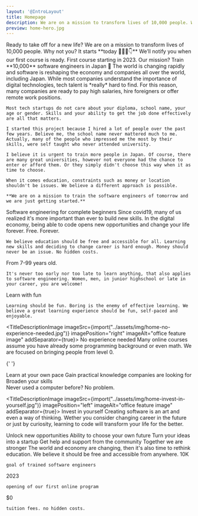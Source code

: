 ```yaml
---
layout: '@IntroLayout'
title: Homepage
description: We are on a mission to transform lives of 10,000 people. Why not you? It starts today 👩🏻‍🚀
preview: home-hero.jpg
---
```



<Hero>
  <NoTag slot='title'>Ready to take off for a new life?</NoTag>
  <NoTag slot='description'>We are on a mission to transform lives of 10,000 people. Why not you? It starts **today 👩🏻‍🚀👇**</NoTag>
  <Newsletter label='Email address' placeholder='Enter your email' buttonText='Notify me' inputId='email-newsletter-hero' client:only='vue'>
    <NoTag slot='description'>We’ll notify you when our first course is ready. First course starting in 2023.</NoTag>
  </Newsletter>
</Hero>

<TitleDescription link="mission/" linkText="Why are we doing this?">
  <NoTag slot="title">Our mission? Train **10,000** software engineers in Japan 🗾</NoTag>
  <NoTag slot="description">
    The world is changing rapidly and software is reshaping the economy and companies all over the world, including Japan. While most companies understand the importance of digital technologies, tech talent is *really* hard to find. For this reason, many companies are ready to pay high salaries, hire foreigners or offer remote work positions.

    Most tech startups do not care about your diploma, school name, your age or gender. Skills and your ability to get the job done effectively are all that matters.

    I started this project because I hired a lot of people over the past few years. Believe me, the school name never mattered much to me. Actually, many of the people who impressed me the most by their skills, were self taught who never attended university.

    I believe it is urgent to train more people in Japan. Of course, there are many great universities, however not everyone had the chance to enter or afford them. Or they simply didn't choose this way when it as time to choose.

    When it comes education, constraints such as money or location shouldn't be issues. We believe a different approach is possible.

    **We are on a mission to train the software engineers of tomorrow and we are just getting started.**

  </NoTag>
</TitleDescription>

<TitleDescriptionWithCards>
  <NoTag slot="title">Software engineering for complete beginners</NoTag>
  <NoTag slot="description">
    Since covid19, many of us realized it's more important than ever to build new skills. In the digital economy, being able to code opens new opportunities and change your life forever.
  </NoTag>

  <CardSmall link="why-free/" linkText="How can this be free?" icon="FingerPrintIcon">
    <NoTag slot="title">Free. Forever.</NoTag>

    We believe education should be free and accessible for all. Learning new skills and deciding to change career is hard enough. Money should never be an issue. No hidden costs.

  </CardSmall>

  <CardSmall link="who-for/" linkText="Is this really for me?" icon="ClipboardDocumentListIcon">
    <NoTag slot="title">From 7-99 years old.</NoTag>

    It's never too early nor too late to learn anything, that also applies to software engineering. Women, men, in junior highschool or late in your career, you are welcome!

  </CardSmall>

  <CardSmall link="courses/" linkText="How is this different?" icon="CheckBadgeIcon">
    <NoTag slot="title">Learn with fun</NoTag>

    Learning should be fun. Boring is the enemy of effective learning. We believe a great learning experience should be fun, self-paced and enjoyable.

  </CardSmall>
</TitleDescriptionWithCards>

<TitleDescriptionImage imageSrc={import("../assets/img/home-no-experience-needed.jpg")} imagePosition="right" imageAlt="office feature image" addSeparator={true}>
  <NoTag slot="title">No experience needed</NoTag>
  <NoTag slot="description">
    Many online courses assume you have already some programming background or even math. We are focused on bringing people from level 0.
  </NoTag>

{' '}

<CheckList>
  <CheckListItem>
    <NoTag slot='title'>Learn at your own pace</NoTag>
  </CheckListItem>
  <CheckListItem>
    <NoTag slot='title'>Gain practical knowledge companies are looking for</NoTag>
  </CheckListItem>
  <CheckListItem>
    <NoTag slot='title'>Broaden your skills</NoTag>
  </CheckListItem>
</CheckList>

  <div class="prose-lg">
    Never used a computer before? No problem.
  </div>
</TitleDescriptionImage>

<TitleDescriptionImage imageSrc={import("../assets/img/home-invest-in-yourself.jpg")} imagePosition="left" imageAlt="office feature image" addSeparator={true}>
  <NoTag slot="title">Invest in yourself</NoTag>
  <NoTag slot="description">
    Creating software is an art and even a way of thinking. Wether you consider changing career in the future or just by curiosity, learning to code will transform your life for the better.
  </NoTag>

  <CheckList>
    <CheckListItem>
      <NoTag slot="title">Unlock new opportunities</NoTag>
    </CheckListItem>
    <CheckListItem>
      <NoTag slot="title">Ability to choose your own future</NoTag>
    </CheckListItem>
    <CheckListItem>
      <NoTag slot="title">Turn your ideas into a startup</NoTag>
    </CheckListItem>
    <CheckListItem>
      <NoTag slot="title">Get help and support from the community</NoTag>
    </CheckListItem>
  </CheckList>
</TitleDescriptionImage>

<TitleDescriptionWithCards classes="mb-16 sm:px-8 lg:px-32 xl:px-64">
  <NoTag slot="title">Together we are stronger</NoTag>
  <NoTag slot="description">
    The world and economy are changing, then it's also time to rethink education. We believe it should be free and accessible from anywhere.
  </NoTag>

  <CardSmall isLargeText={true}>
    <NoTag slot="title">10K</NoTag>

    goal of trained software engineers

  </CardSmall>

  <CardSmall isLargeText={true}>
    <NoTag slot="title">2023</NoTag>

    opening of our first online program

  </CardSmall>

  <CardSmall isLargeText={true}>
    <NoTag slot="title">$0</NoTag>

    tuition fees. no hidden costs.

  </CardSmall>
</TitleDescriptionWithCards>
